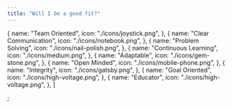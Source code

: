 ```yaml
---
title: "Will I be a good fit?"
---
```


  {
    name: "Team Oriented",
    icon: "./icons/joystick.png",
  },
  {
    name: "Clear Communication",
    icon: "./icons/notebook.png",
  },
  {
    name: "Problem Solving",
    icon: "./icons/nail-polish.png",
  },
  {
    name: "Continuous Learning",
    icon: "./icons/medium.png",
  },
  {
    name: "Adaptable",
    icon: "./icons/gem-stone.png",
  },
  {
    name: "Open Minded",
    icon: "./icons/mobile-phone.png",
  },
  {
    name: "Integrity",
    icon: "./icons/gatsby.png",
  },
  {
    name: "Goal Oriented",
    icon: "./icons/high-voltage.png",
  },
  {
    name: "Educator",
    icon: "./icons/high-voltage.png",
  },
]

;
